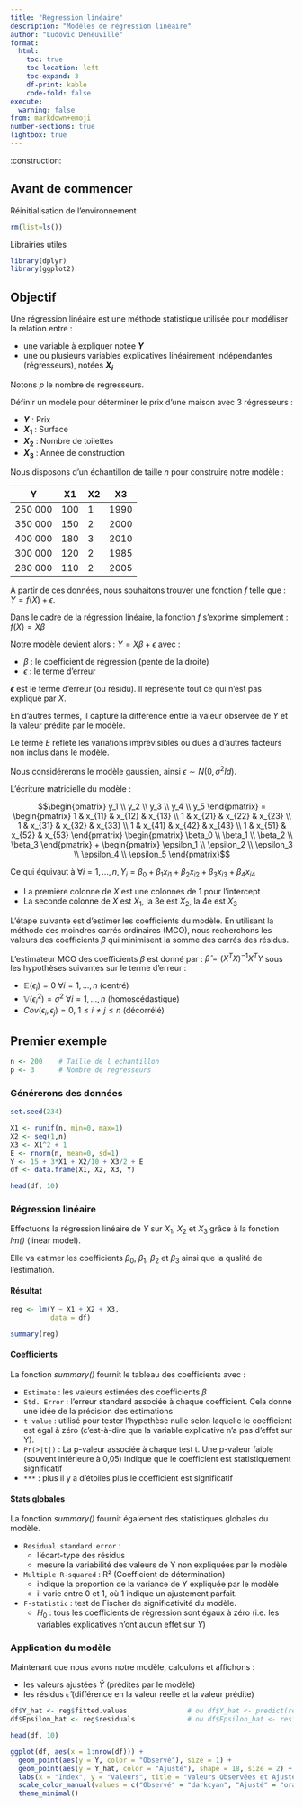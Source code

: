 ```yaml
---
title: "Régression linéaire"
description: "Modèles de régression linéaire"
author: "Ludovic Deneuville"
format:
  html:
    toc: true
    toc-location: left
    toc-expand: 3
    df-print: kable
    code-fold: false
execute:
  warning: false
from: markdown+emoji
number-sections: true
lightbox: true
---
```


:construction:

## Avant de commencer {.unnumbered}

Réinitialisation de l'environnement

```r
rm(list=ls())
```

Librairies utiles

```r
library(dplyr)
library(ggplot2)
```


## Objectif

Une régression linéaire est une méthode statistique utilisée pour modéliser la relation entre :

- une variable à expliquer notée **$Y$**
- une ou plusieurs variables explicatives linéairement indépendantes (régresseurs), notées **$X_i$**

Notons $p$ le nombre de regresseurs.

::: {.callout-note title="Exemple"}
Définir un modèle pour déterminer le prix d'une maison avec 3 régresseurs :

- **$Y$** : Prix 
- **$X_1$** : Surface
- **$X_2$** : Nombre de toilettes
- **$X_3$** : Année de construction
:::

Nous disposons d'un échantillon de taille $n$ pour construire notre modèle :

::: {.callout-note title="Exemple"}
| Y        | X1  | X2 | X3    |
|----------|-----|----|-------|
| 250 000  | 100 | 1  | 1990  |
| 350 000  | 150 | 2  | 2000  |
| 400 000  | 180 | 3  | 2010  |
| 300 000  | 120 | 2  | 1985  |
| 280 000  | 110 | 2  | 2005  |
:::

À partir de ces données, nous souhaitons trouver une fonction $f$ telle que : $Y = f(X) + \epsilon$.

Dans le cadre de la régression linéaire, la fonction $f$ s'exprime simplement : $f(X) = X\beta$

Notre modèle devient alors : $Y = X\beta + \epsilon$ avec :

- $\beta$ : le coefficient de régression (pente de la droite)
- $\epsilon$ : le terme d'erreur

::: {.callout-note title="Le résidu"}
**$\epsilon$** est le terme d'erreur (ou résidu). Il représente tout ce qui n'est pas expliqué par $X$.

En d'autres termes, il capture la différence entre la valeur observée de $Y$ et la valeur prédite par le modèle. 

Le terme $E$ reflète les variations imprévisibles ou dues à d'autres facteurs non inclus dans le modèle.

Nous considérerons le modèle gaussien, ainsi $\epsilon ∼ N (0, \sigma^2 Id)$.
:::

L'écriture matricielle du modèle : 

$$\begin{pmatrix} y_1 \\ y_2 \\ y_3 \\ y_4 \\ y_5 \end{pmatrix} = \begin{pmatrix} 1 & x_{11} & x_{12} & x_{13} \\ 1 & x_{21} & x_{22} & x_{23} \\ 1 & x_{31} & x_{32} & x_{33} \\ 1 & x_{41} & x_{42} & x_{43} \\ 1 & x_{51} & x_{52} & x_{53} \end{pmatrix} \begin{pmatrix} \beta_0 \\ \beta_1 \\ \beta_2 \\ \beta_3 \end{pmatrix} + \begin{pmatrix} \epsilon_1 \\ \epsilon_2 \\ \epsilon_3 \\ \epsilon_4 \\ \epsilon_5 \end{pmatrix}$$

Ce qui équivaut à $\forall i = 1,...,n, Y_i = \beta_0 + \beta_1 x_{i1} + \beta_2 x_{i2}  + \beta_3 x_{i3} + \beta_4 x_{i4}$

::: {.callout-note title="Remarque"}
- La première colonne de $X$ est une colonnes de 1 pour l'intercept
- La seconde colonne de $X$ est $X_1$, la 3e est $X_2$, la 4e est $X_3$
:::

L'étape suivante est d'estimer les coefficients du modèle. En utilisant la méthode des moindres carrés ordinaires (MCO), nous recherchons les valeurs des coefficients $\beta$ qui minimisent la somme des carrés des résidus.

L'estimateur MCO des coefficients $\beta$ est donné par : $\hat{\beta} = (X^T X)^{-1} X^T Y$ sous les hypothèses suivantes sur le terme d'erreur :

- $\mathbb{E}(\epsilon_i) = 0 \ \forall i = 1,...,n$ (centré)
- $\mathbb{V}(\epsilon_i^2) = \sigma^2 \ \forall i = 1,...,n$ (homoscédastique)
- $Cov(\epsilon_i, \epsilon_j) = 0, \ 1 \le i \ne j \le n$ (décorrélé)



## Premier exemple

```r
n <- 200    # Taille de l echantillon
p <- 3      # Nombre de regresseurs
```


### Générerons des données


```r
set.seed(234)

X1 <- runif(n, min=0, max=1)
X2 <- seq(1,n)
X3 <- X1^2 + 1
E <- rnorm(n, mean=0, sd=1)
Y <- 15 + 3*X1 + X2/10 + X3/2 + E
df <- data.frame(X1, X2, X3, Y)

head(df, 10)
```

### Régression linéaire

Effectuons la régression linéaire de $Y$ sur $X_1$, $X_2$ et $X_3$ grâce à la fonction *lm()* (linear model).

Elle va estimer les coefficients $\beta_0$, $\beta_1$, $\beta_2$ et $\beta_3$ ainsi que la qualité de l'estimation.

::: {.panel-tabset .nav-pills}

#### Résultat

```r
reg <- lm(Y ~ X1 + X2 + X3,
          data = df)

summary(reg)
```

#### Coefficients

La fonction *summary()* fournit le tableau des coefficients avec :

- `Estimate` : les valeurs estimées des coefficients $\beta$
- `Std. Error` : l'erreur standard associée à chaque coefficient. Cela donne une idée de la précision des estimations
- `t value` :  utilisé pour tester l'hypothèse nulle selon laquelle le coefficient est égal à zéro (c'est-à-dire que la variable explicative n'a pas d'effet sur Y).
- `Pr(>|t|)` : La p-valeur associée à chaque test t. Une p-valeur faible (souvent inférieure à 0,05) indique que le coefficient est statistiquement significatif
- `***` : plus il y a d'étoiles plus le coefficient est significatif

#### Stats globales

La fonction *summary()* fournit également des statistiques globales du modèle.

- ``Residual standard error`` : 
  - l'écart-type des résidus
  - mesure la variabilité des valeurs de Y non expliquées par le modèle
- `Multiple R-squared` : R² (Coefficient de détermination)
  - indique la proportion de la variance de Y expliquée par le modèle
  - il varie entre 0 et 1, où 1 indique un ajustement parfait.
- `F-statistic` : test de Fischer de significativité du modèle. 
  - $H_0$ : tous les coefficients de régression sont égaux à zéro (i.e. les variables explicatives n'ont aucun effet sur $Y$)

:::

### Application du modèle

Maintenant que nous avons notre modèle, calculons et affichons :

- les valeurs ajustées $\hat{Y}$ (prédites par le modèle)
- les résidus $\hat{\epsilon}$ (différence en la valeur réelle et la valeur prédite)

```r
df$Y_hat <- reg$fitted.values               # ou df$Y_hat <- predict(reg, subset(df, select = -c(Y)))
df$Epsilon_hat <- reg$residuals             # ou df$Epsilon_hat <- resid(reg) ou df$Epsilon_hat = df$Y - df$Y_hat

head(df, 10)

ggplot(df, aes(x = 1:nrow(df))) + 
  geom_point(aes(y = Y, color = "Observé"), size = 1) + 
  geom_point(aes(y = Y_hat, color = "Ajusté"), shape = 18, size = 2) +
  labs(x = "Index", y = "Valeurs", title = "Valeurs Observées et Ajustées") +
  scale_color_manual(values = c("Observé" = "darkcyan", "Ajusté" = "orange")) +
  theme_minimal()
```



